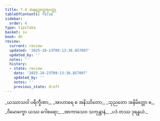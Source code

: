 ```yaml
---
title: 7.4 အနုရုဒ္ဓတ္ထေရဝတ္ထု
tableOfContents: false
sidebar:
  order: 4
type: tipitaka
basket: su
book: dh
review:
  current: review
  updated: '2025-10-23T09:13:36.857097'
  updated_by: ''
  notes: ''
  history:
  - state: review
    date: '2025-10-23T09:13:36.857097'
    updated_by: ''
    notes: ''
    previous_state: draft
---
```



<ReviewStatus review={frontmatter.review} showDetails={true} />

<HypothesisAnnotation frontmatter={frontmatter} />

<DynamicBreadcrumb />

<Division number="93" book="dh" e="ch" v="18" p="27">

<Paragraph number="100" type="verses" book="dh">
_ယဿာသဝါ ပရိက္ခီဏာ,_  
_အာဟာရေ စ အနိဿိတော;_  
_သုညတော အနိမိတ္တော စ,_  
_ဝိမောက္ခော ယဿ ဂေါစရော;_  
_အာကာသေဝ သကုန္တာနံ,_  
_ပဒံ တဿ ဒုရန္နယံ._
</Paragraph>
</Division>
